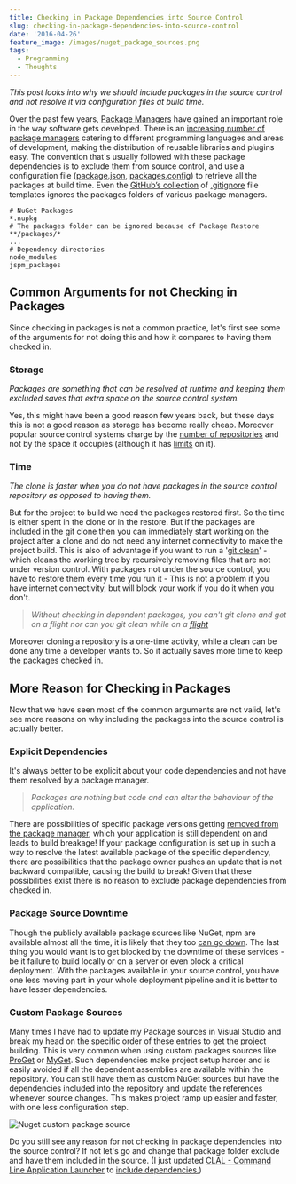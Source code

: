 ```yaml
---
title: Checking in Package Dependencies into Source Control
slug: checking-in-package-dependencies-into-source-control
date: '2016-04-26'
feature_image: /images/nuget_package_sources.png
tags:
  - Programming
  - Thoughts
---
```

_This post looks into why we should include packages in the source control and not resolve it via configuration files at build time._

Over the past few years, [Package Managers](https://en.wikipedia.org/wiki/Package_manager) have gained an important role in the way software gets developed. There is an [increasing number of package managers](https://github.com/showcases/package-managers) catering to different programming languages and areas of development, making the distribution of reusable libraries and plugins easy. The convention that's usually followed with these package dependencies is to exclude them from source control, and use a configuration file ([package.json](https://docs.npmjs.com/files/package.json), [packages.config](https://docs.nuget.org/consume/package-restore)) to retrieve all the packages at build time. Even the [GitHub’s collection](https://github.com/github/gitignore) of [.gitignore](https://git-scm.com/docs/gitignore) file templates ignores the packages folders of various package managers.

```text
# NuGet Packages
*.nupkg
# The packages folder can be ignored because of Package Restore
**/packages/*
...
# Dependency directories
node_modules
jspm_packages

```

## Common Arguments for not Checking in Packages

Since checking in packages is not a common practice, let's first see some of the arguments for not doing this and how it compares to having them checked in.

### **Storage**

_Packages are something that can be resolved at runtime and keeping them excluded saves that extra space on the source control system._

Yes, this might have been a good reason few years back, but these days this is not a good reason as storage has become really cheap. Moreover popular source control systems charge by the [number of repositories](https://github.com/pricing/plans) and not by the space it occupies (although it has [limits](https://help.github.com/articles/what-is-my-disk-quota/) on it).

### **Time**

_The clone is faster when you do not have packages in the source control repository as opposed to having them._

But for the project to build we need the packages restored first. So the time is either spent in the clone or in the restore. But if the packages are included in the git clone then you can immediately start working on the project after a clone and do not need any internet connectivity to make the project build. This is also of advantage if you want to run a '[git clean](https://git-scm.com/docs/git-clean)' - which cleans the working tree by recursively removing files that are not under version control. With packages not under the source control, you have to restore them every time you run it - This is not a problem if you have internet connectivity, but will block your work if you do it when you don't.

> _Without checking in dependent packages, you can't git clone and get on a flight nor can you git clean while on a [flight](https://en.wikipedia.org/wiki/Airplane_mode)_

Moreover cloning a repository is a one-time activity, while a clean can be done any time a developer wants to. So it actually saves more time to keep the packages checked in.

## More Reason for Checking in Packages

Now that we have seen most of the common arguments are not valid, let's see more reasons on why including the packages into the source control is actually better.

### **Explicit Dependencies**

It's always better to be explicit about your code dependencies and not have them resolved by a package manager.

> _Packages are nothing but code and can alter the behaviour of the application._

There are possibilities of specific package versions getting [removed from the package manager](http://blog.npmjs.org/post/141577284765/kik-left-pad-and-npm), which your application is still dependent on and leads to build breakage! If your package configuration is set up in such a way to resolve the latest available package of the specific dependency, there are possibilities that the package owner pushes an update that is not backward compatible, causing the build to break! Given that these possibilities exist there is no reason to exclude package dependencies from checked in.

### **Package Source Downtime**

Though the publicly available package sources like NuGet, npm are available almost all the time, it is likely that they too [can go down](http://stackoverflow.com/questions/17806889/nuget-feed-reliability). The last thing you would want is to get blocked by the downtime of these services - be it failure to build locally or on a server or even block a critical deployment. With the packages available in your source control, you have one less moving part in your whole deployment pipeline and it is better to have lesser dependencies.

### **Custom Package Sources**

Many times I have had to update my Package sources in Visual Studio and break my head on the specific order of these entries to get the project building. This is very common when using custom packages sources like [ProGet](http://inedo.com/proget) or [MyGet](https://myget.org/). Such dependencies make project setup harder and is easily avoided if all the dependent assemblies are available within the repository. You can still have them as custom NuGet sources but have the dependencies included into the repository and update the references whenever source changes. This makes project ramp up easier and faster, with one less configuration step.

![Nuget custom package source](/images/nuget_package_sources.png)

Do you still see any reason for not checking in package dependencies into the source control? If not let's go and change that package folder exclude and have them included in the source. (I just updated [CLAL - Command Line Application Launcher](/blog/clal-command-line-application-launcher/) to [include dependencies.](https://github.com/rahulpnath/clal/commit/736023d9ab4bd285cb077ff54acd1bbaad142a08))
